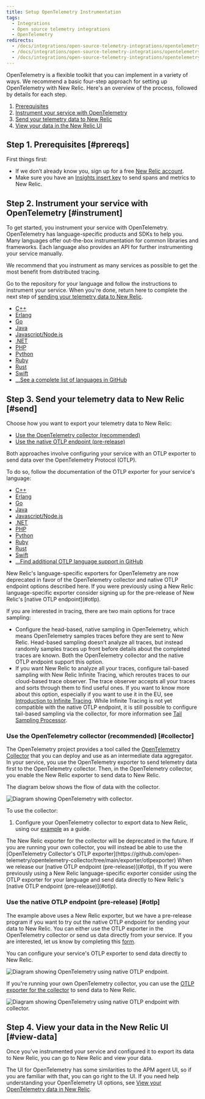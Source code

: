 ```yaml
---
title: Setup OpenTelemetry Instrumentation
tags:
  - Integrations
  - Open source telemetry integrations
  - OpenTelemetry
redirects:
  - /docs/integrations/open-source-telemetry-integrations/opentelemetry/get-started-opentelemetry-new-relic
  - /docs/integrations/open-source-telemetry-integrations/opentelemetry/set-opentelemetry-new-relic
  - /docs/integrations/open-source-telemetry-integrations/opentelemetry/opentelemetry-quick-start-guide
---
```


OpenTelemetry is a flexible toolkit that you can implement in a variety of ways. We recommend a basic four-step approach for setting up OpenTelemetry with New Relic. Here's an overview of the process, followed by details for each step.

1. [Prerequisites](#prereqs)
2. [Instrument your service with OpenTelemetry](#instrument)
3. [Send your telemetry data to New Relic](#send)
4. [View your data in the New Relic UI](#view-data)

## Step 1. Prerequisites [#prereqs]

First things first:

* If we don’t already know you, sign up for a free [New Relic account](/docs/accounts/accounts-billing/account-setup/create-your-new-relic-account).
* Make sure you have an [Insights insert key](/docs/telemetry-data-platform/ingest-manage-data/ingest-apis/use-event-api-report-custom-events#) to send spans and metrics to New Relic.

## Step 2. Instrument your service with OpenTelemetry [#instrument]

To get started, you instrument your service with OpenTelemetry. OpenTelemetry has language-specific products and SDKs to help you. Many languages offer out-the-box instrumentation for common libraries and frameworks. Each language also provides an API for further instrumenting your service manually.

<Callout variant="tip">
  We recommend that you instrument as many services as possible to get the most benefit from distributed tracing.
</Callout>

Go to the repository for your language and follow the instructions to instrument your service. When you're done, return here to complete the next step of [sending your telemetry data to New Relic](#send).

* [C++](https://github.com/open-telemetry/opentelemetry-cpp)
* [Erlang](https://github.com/open-telemetry/opentelemetry-erlang)
* [Go](https://github.com/open-telemetry/opentelemetry-go)
* [Java](https://github.com/open-telemetry/opentelemetry-java)
* [Javascript/Node.js](https://github.com/open-telemetry/opentelemetry-js)
* [.NET](https://github.com/open-telemetry/opentelemetry-dotnet)
* [PHP](https://github.com/open-telemetry/opentelemetry-php)
* [Python](https://github.com/open-telemetry/opentelemetry-python)
* [Ruby](https://github.com/open-telemetry/opentelemetry-ruby)
* [Rust](https://github.com/open-telemetry/opentelemetry-rust)
* [Swift](https://github.com/open-telemetry/opentelemetry-swift)
* [...See a complete list of languages in GitHub](https://github.com/open-telemetry)

## Step 3. Send your telemetry data to New Relic [#send]

Choose how you want to export your telemetry data to New Relic:

* [Use the OpenTelemetry collector (recommended)](#collector)
* [Use the native OTLP endpoint (pre-release)](#otlp)

Both approaches involve configuring your service with an OTLP exporter to send data over the OpenTelemetry Protocol (OTLP).

To do so, follow the documentation of the OTLP exporter for your service's language:
   * [C++](https://github.com/open-telemetry/opentelemetry-cpp/tree/master/exporters/otlp)
   * [Erlang](https://github.com/open-telemetry/opentelemetry-erlang/tree/master/apps/opentelemetry_exporter)
   * [Go](https://pkg.go.dev/go.opentelemetry.io/otel/exporters/otlp)
   * [Java](http://github.com/open-telemetry/opentelemetry-java-instrumentation#getting-started)
   * [Javascript/Node.js](https://www.npmjs.com/package/@opentelemetry/exporter-collector)
   * [.NET](https://github.com/open-telemetry/opentelemetry-dotnet/tree/master/src/OpenTelemetry.Exporter.OpenTelemetryProtocol)
   * [PHP](https://github.com/open-telemetry/opentelemetry-php/blob/master/examples/AlwaysOnOTLPExample.php)
   * [Python](https://opentelemetry-python.readthedocs.io/en/stable/exporter/otlp/otlp.html)
   * [Ruby](https://github.com/open-telemetry/opentelemetry-ruby/tree/master/exporter/otlp)
   * [Rust](https://crates.io/crates/opentelemetry-otlp)
   * [Swift](https://github.com/open-telemetry/opentelemetry-swift/tree/master/Sources/Exporters/OpenTelemetryProtocol)
   * [...Find additional OTLP language support in GitHub](https://github.com/open-telemetry)

<Callout variant="important">
New Relic's language-specific exporters for OpenTelemetry are now deprecated in favor of the OpenTelemetry collector
and native OTLP endpoint options described here. If you were previously using a New Relic language-specific exporter
consider signing up for the pre-release of New Relic's [native OTLP endpoint](#otlp).
</Callout>

If you are interested in tracing, there are two main options for trace sampling:

* Configure the head-based, native sampling in OpenTelemetry, which means OpenTelemetry samples traces before they are sent to New Relic. Head-based sampling doesn’t analyze all traces, but instead randomly samples traces up front before details about the completed traces are known. Both the OpenTelemetry collector and the native OTLP endpoint support this option.
* If you want New Relic to analyze all your traces, configure tail-based sampling with New Relic Infinite Tracing, which reroutes traces to our cloud-based trace observer. The trace observer accepts all your traces and sorts through them to find useful ones. If you want to know more about this option, especially if you want to use it in the EU, see [Introduction to Infinite Tracing](/docs/understand-dependencies/distributed-tracing/infinite-tracing/introduction-infinite-tracing). While Infinite Tracing is not yet compatible with the native OTLP endpoint, it is still possible to configure tail-based sampling via the collector, for more information see [Tail Sampling Processor](https://github.com/open-telemetry/opentelemetry-collector-contrib/tree/main/processor/tailsamplingprocessor).

### Use the OpenTelemetry collector (recommended) [#collector]

The OpenTelemetry project provides a tool called the [OpenTelemetry Collector](https://github.com/open-telemetry/opentelemetry-collector) that you can deploy and use as an intermediate data aggregator. In your service, you use the OpenTelemetry exporter to send telemetry data first to the OpenTelemetry collector. Then, in the OpenTelemetry collector, you enable the New Relic exporter to send data to New Relic.

The diagram below shows the flow of data with the collector.

![Diagram showing OpenTelemetry with collector.](./images/collector_introduction_1.png "collector_introduction.png")

To use the collector:

1. Configure your OpenTelemetry collector to export data to New Relic, using our [example](https://github.com/open-telemetry/opentelemetry-collector-contrib/tree/main/exporter/newrelicexporter) as a guide.

<Callout variant="important">
The New Relic exporter for the collector will be deprecated in the future. If you are running your own collector, you will instead be able to use the [OpenTelemetry Collector's OTLP exporter](https://github.com/open-telemetry/opentelemetry-collector/tree/main/exporter/otlpexporter) When we release our [native OTLP endpoint (pre-release)](#otlp), th If you were previously using a New Relic language-specific exporter consider using the OTLP exporter for your language and send data directly to New Relic's [native OTLP endpoint (pre-release)](#otlp).
</Callout>

### Use the native OTLP endpoint (pre-release) [#otlp]

The example above uses a New Relic exporter, but we have a pre-release program if you want to try out the native OTLP endpoint for sending your data to New Relic. You can either use the OTLP exporter in the OpenTelemetry collector or send us data directly from your service. If you are interested, let us know by completing this [form](https://docs.google.com/forms/d/e/1FAIpQLSdIJVEAYaP7TXe9LmQA64yIObGvt-nOiz5kXYsjxLBbvut_1A/viewform).

You can configure your service's OTLP exporter to send data directly to New Relic.

![Diagram showing OpenTelemetry using native OTLP endpoint.](./images/native_otlp.png "native_otlp.png")

If you're running your own OpenTelemetry collector, you can use the
[OTLP exporter for the collector](https://github.com/open-telemetry/opentelemetry-collector/tree/main/exporter/otlpexporter)
to send data to New Relic.

![Diagram showing OpenTelemetry using native OTLP endpoint with collector.](./images/native_otlp_with_collector.png "native_oltp_with_collector.png")

## Step 4. View your data in the New Relic UI [#view-data]

Once you’ve instrumented your service and configured it to export its data to New Relic, you can go to New Relic and view your data.

The UI for OpenTelemetry has some similarities to the APM agent UI, so if you are familiar with that, you can go right to the UI. If you need help understanding your OpenTelemetry UI options, see [View your OpenTelemetry data in New Relic](/docs/integrations/open-source-telemetry-integrations/opentelemetry/view-your-opentelemetry-data-new-relic).

